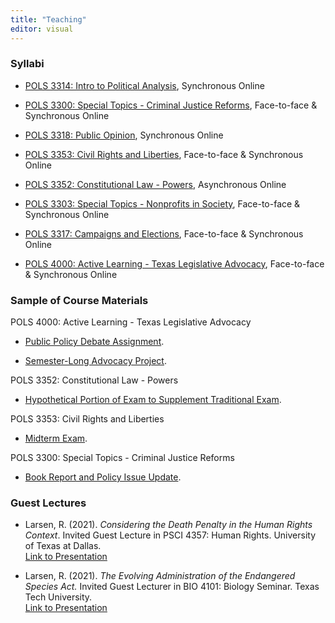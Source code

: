 ---
title: "Teaching"
editor: visual
---

### Syllabi

-   [POLS 3314: Intro to Political Analysis](https://rebeccalarsen.github.io/3314.pdf), Synchronous Online

-   [POLS 3300: Special Topics - Criminal Justice Reforms](https://rebeccalarsen.github.io/3300.pdf), Face-to-face & Synchronous Online

-   [POLS 3318: Public Opinion](https://rebeccalarsen.github.io/3318.pdf), Synchronous Online

-   [POLS 3353: Civil Rights and Liberties](https://rebeccalarsen.github.io/3353.pdf), Face-to-face & Synchronous Online

-   [POLS 3352: Constitutional Law - Powers](https://rebeccalarsen.github.io/3352.pdf), Asynchronous Online

-   [POLS 3303: Special Topics - Nonprofits in Society](https://rebeccalarsen.github.io/3303.pdf), Face-to-face & Synchronous Online

-   [POLS 3317: Campaigns and Elections](https://rebeccalarsen.github.io/3317.pdf), Face-to-face & Synchronous Online

-   [POLS 4000: Active Learning - Texas Legislative Advocacy](https://rebeccalarsen.github.io/4000.pdf), Face-to-face & Synchronous Online

### Sample of Course Materials

POLS 4000: Active Learning - Texas Legislative Advocacy

-   [Public Policy Debate Assignment](https://rebeccalarsen.github.io/debate.pdf).

-   [Semester-Long Advocacy Project](https://rebeccalarsen.github.io/advocacy.pdf).

POLS 3352: Constitutional Law - Powers

-   [Hypothetical Portion of Exam to Supplement Traditional Exam](https://rebeccalarsen.github.io/exam.pdf).

POLS 3353: Civil Rights and Liberties

-   [Midterm Exam](https://rebeccalarsen.github.io/exam2.pdf).

POLS 3300: Special Topics - Criminal Justice Reforms

-   [Book Report and Policy Issue Update](https://rebeccalarsen.github.io/book.pdf).

### Guest Lectures

-   Larsen, R. (2021). *Considering the Death Penalty in the Human Rights Context*. Invited Guest Lecture in PSCI 4357: Human Rights. University of Texas at Dallas.\
    [Link to Presentation](https://rebeccalarsen.github.io/HR.pdf)

-   Larsen, R. (2021). *The Evolving Administration of the Endangered Species Act.* Invited Guest Lecturer in BIO 4101: Biology Seminar. Texas Tech University.\
    [Link to Presentation](https://rebeccalarsen.github.io/ESA.pdf)

